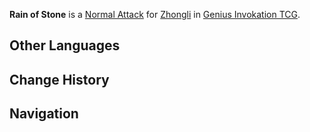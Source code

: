 {{About|the Character Card Skill for [[Genius Invokation TCG]]|the Playable Character Talent|Rain of Stone}}
{{Genius Invokation TCG Skill Infobox
|title      = Rain of Stone
|image      = Rain of Stone Character Card Skill.png
|type       = Normal Attack
|character  = Zhongli
|matching   = 1
|element    = Geo
|unaligned  = 2
|effect     = Deals 2 {{Color|Physical DMG}}.
|order      = 1
}}
'''Rain of Stone''' is a [[Character Card Normal Attack|Normal Attack]] for [[Zhongli (Character Card)|Zhongli]] in [[Genius Invokation TCG]].

==Other Languages==
{{Other Languages|Rain of Stone}}

==Change History==
{{Change History|3.7}}

==Navigation==
{{Genius Invokation TCG Skill Navbox|Zhongli}}